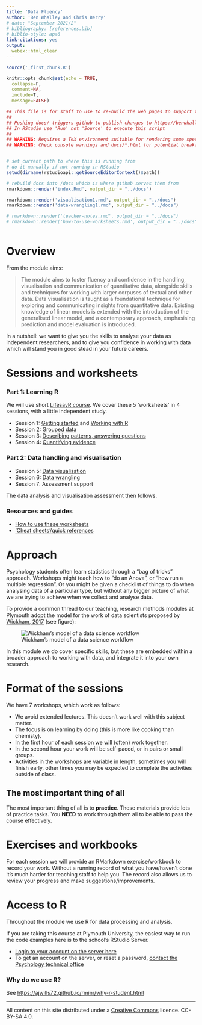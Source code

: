 ```yaml
---
title: 'Data Fluency'
author: 'Ben Whalley and Chris Berry'
# date: "September 2021/2"
# bibliography: [references.bib]
# biblio-style: apa6
link-citations: yes
output:
  webex::html_clean
---
```



```r
source('_first_chunk.R')
```



```r
knitr::opts_chunk$set(echo = TRUE,
  collapse=F,
  comment=NA,
  include=T,
  message=FALSE)
```



```r
## This file is for staff to use to re-build the web pages to support the teaching sessions.
##
## Pushing docs/ triggers github to publish changes to https://benwhalley.github.io/lifesavR/
## In RStudio use 'Run' not 'Source' to execute this script
##
## WARNING: Requires a TeX environment suitable for rendering some special characters as HTML
## WARNING: Check console warnings and docs/*.html for potential breakage of teaching materials before pushing


# set current path to where this is running from
# do it manually if not running in RStudio
setwd(dirname(rstudioapi::getSourceEditorContext()$path))

# rebuild docs into /docs which is where github serves them from
rmarkdown::render('index.Rmd', output_dir = "../docs")

rmarkdown::render('visualisation1.rmd', output_dir = "../docs")
rmarkdown::render('data-wrangling1.rmd', output_dir = "../docs")

# rmarkdown::render('teacher-notes.rmd', output_dir = "../docs")
# rmarkdown::render('how-to-use-worksheets.rmd', output_dir = "../docs")



```




# Overview


\noindent From the module aims:

> The module aims to foster fluency and confidence in the handling,
> visualisation and communication of quantitative data, alongside skills and
> techniques for working with larger corpuses of textual and other data. Data
> visualisation is taught as a foundational technique for exploring and
> communicating insights from quantitative data. Existing knowledge of linear
> models is extended with the introduction of the generalised linear model, and
> a contemporary approach, emphasising prediction and model evaluation is
> introduced.

\noindent In a nutshell: we want to give you the skills to analyse your data as independent
researchers, and to give you confidence in working with data which will stand
you in good stead in your future careers.


# Sessions and worksheets

### Part 1: Learning R


We will use short [LifesavR course](http://benwhalley.github.io/lifesavR/). We cover these 5 'worksheets' in 4 sessions, with a little independent study.

- Session 1: [Getting started](http://benwhalley.github.io/lifesavR/session-1.html) and [Working with R](http://benwhalley.github.io/lifesavR/session-2.html)
- Session 2:  [Grouped data](http://benwhalley.github.io/lifesavR/session-3.html)
- Session 3:  [Describing patterns, answering questions](http://benwhalley.github.io/lifesavR/session-4.html)
- Session 4:  [Quantifying evidence](http://benwhalley.github.io/lifesavR/session-5.html)


### Part 2: Data handling and visualisation 

- Session 5: [Data visualisation](visualisation1.html)
- Session 6:  [Data wrangling](data-wrangling1.html)
- Session 7:  Assessment support


<!-- -  -->
<!-- - [Data visualisation 2](visualisation2.html) -->
<!-- - [Data wrangling 1](data-wrangling.html) -->

The data analysis and visualisation assessment then follows.




### Resources and guides


- [How to use these worksheets](how-to-use-worksheets.html)
- ['Cheat sheets'/quick references](https://plymouthpsychology.github.io/cheatR/)



# Approach

Psychology students often learn statistics through a "bag of tricks"
approach. Workshops might teach how to "do an Anova", or "how run a multiple
regression". Or you might be given a checklist of things to do when analysing
data of a particular type, but without any bigger picture of what we are
trying to achieve when we collect and analyse data.

To provide a common thread to our teaching, research methods modules at Plymouth
adopt the model for the work of data scientists proposed by
[Wickham, 2017](http://r4ds.had.co.nz/introduction.html) (see figure):

![Wickham's model of a data science workflow](images/data-science.png)

In this module we do cover specific skills, but these are embedded within a broader approach to working with data, and integrate it into your own research.

# Format of the sessions

We have 7 workshops, which work as follows:

-   We avoid extended lectures. This doesn't work well with this subject matter.
-   The focus is on learning by doing (this is more like cooking than chemisty).
-   In the first hour of each session we will (often) work together.
-   In the second hour your work will be self-paced, or in pairs or small
    groups.
-   Activities in the workshops are variable in length, sometimes you will
    finish early, other times you may be expected to complete the activities
    outside of class.




## The most important thing of all

The most important thing of all is to **practice**. These materials provide lots of practice tasks. You **NEED** to work through them all to be able to pass the course effectively.



# Exercises and workbooks

For each session we will provide an RMarkdown exercise/workbook to record your 
work. Without a running record of what you have/haven't done it's much harder for
teaching staff to help you. The record also allows us to review your progress
and make suggestions/improvements.

<!-- TODO EXPLAIN BLOG TASK -->



# Access to R

Throughout the module we use R for data processing and analysis.

If you are taking this course at Plymouth University, the easiest way to run the
code examples here is to the school's RStudio Server.

-   [Login to your account on the server here](https://rstudio.plymouth.ac.uk)
-   To get an account on the server, or reset a password,
    [contact the Psychology technical office](http://www.psy.plymouth.ac.uk/home/)



### Why do we use R? {#reasons-to-use-r}

See <https://ajwills72.github.io/rminr/why-r-student.html>





------------


All content on this site distributed under a [Creative Commons](https://creativecommons.org/)
licence. CC-BY-SA 4.0.
